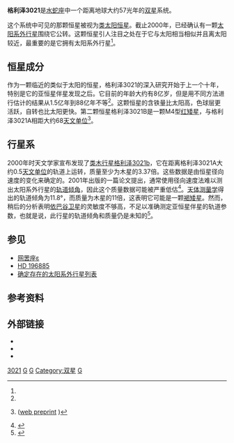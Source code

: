 {{noteTA
|T=zh-cn:格利泽3021; zh-tw:葛利斯3021; zh-hk:格利澤3021;
|G1=天文学
}}
{{Starbox begin
| name = 格利泽3021
}}
{{Starbox observe
| epoch = J2000.0
| constell = [[水蛇座|水蛇座]]
| ra = {{RA|00|16|12.68}} <ref name="hipparcos"/>
| dec = {{DEC|-79|51|04.2}} <ref name="hipparcos"/>
| appmag_v = 6.59
}}
{{Starbox character
| class = G6V
| r-i = <!--R-I color-->
| v-r = <!--V-R color-->
| b-v = 0.749
| u-b = <!--U-B color-->
| variable = <!--Variability type-->
}}
{{Starbox astrometry
| radial_v = <!--Radial velocity (in km/sec)-->
| prop_mo_ra = 433.92 ± 0.30 <ref name="hipparcos"/>
| prop_mo_dec = -56.74 ± 0.29 <ref name="hipparcos"/>
| parallax = 57.15
| p_error = 0.29
| parallax_footnote = <ref name="hipparcos"/>
| absmag_v = 5.37 ± 0.01 <ref name="Holmberg2009"/>
}}
{{Starbox detail
| source = <!--[source url]-->
| mass = 0.9
| radius = 0.86
| gravity = <!--Surface gravity (given as the base 10 logarithm expressed in cgs units)-->
| luminosity = <!--Luminosity (in solar luminosities)-->
| temperature = 5417
| metal = 0.2 [Fe/H]
| rotation = 5.5 km/s
| age = 8亿 <ref name="Saffe2005"/>
}}
{{Starbox catalog
| names = 2 G. Hydri, GJ 3021, [[Henry_Draper_Catalogue|HD]] 1237, [[Hipparcos_Catalogue|HIP]] 1292
}}
{{Starbox reference
| Simbad = HD+1237
| ARICNS = <!--Code-->
}}
{{Starbox end}}

'''格利泽3021'''是[[水蛇座|水蛇座]]中一个距离地球大约57光年的[[双星|双星]]系统。 

这个系统中可见的那颗恒星被视为[[类太阳恒星|类太阳恒星]]。截止2000年，已经确认有一颗[[太阳系外行星|太阳系外行星]]围绕它公转。这颗恒星引人注目之处在于它与太阳相当相似并且离太阳较近，最重要的是它拥有太阳系外行星<ref name="Naef2001"/>。

== 恒星成分 ==

作为一颗临近的类似于太阳的恒星，格利泽3021的深入研究开始于上一个十年，特别是它的亚恒星伴星发现之后。它目前的年龄大约有8亿岁，但是用不同方法进行估计的结果从1.5亿年到88亿年不等<ref name="Saffe2005"/>。这颗恒星的含铁量比太阳高，色球层更活跃，自转也比太阳更快。第二颗恒星格利泽3021B是一颗M4型[[红矮星|红矮星]]，与格利泽3021A相距大约68[[天文单位|天文单位]]<ref>{{Cite journal | url=http://www.aanda.org/articles/aa/abs/2007/44/aa7046-06/aa7046-06.html | title=Characterization of the long-period companions of the exoplanet host stars: HD 196885, HD 1237 and HD 27442 | author=Chauvin | journal=[[Astronomy_and_Astrophysics|Astronomy and Astrophysics]] | year=2007 | volume=475 | issue=2 | pages=723–727 | doi=10.1051/0004-6361:20067046 | format=abstract | last2=Lagrange | first2=A.-M. | last3=Udry | first3=S. | last4=Mayor | first4=M. | bibcode=2007A&A...475..723C | display-authors=1 | access-date=2012-03-02 | archive-date=2020-07-16 | archive-url=https://web.archive.org/web/20200716002630/https://www.aanda.org/articles/aa/abs/2007/44/aa7046-06/aa7046-06.html | dead-url=no }} ([http://arxiv.org/abs/0710.5918 web preprint] {{Wayback|url=http://arxiv.org/abs/0710.5918 |date=20200801194810 }})</ref>。

== 行星系 ==

2000年时天文学家宣布发现了[[类木行星|类木行星]][[格利泽3021b|格利泽3021b]]，它在距离格利泽3021A大约0.5[[天文单位|天文单位]]的轨道上运转，质量至少为木星的3.37倍。这些数据是由恒星径向速度的变化来确定的。2001年出版的一篇论文提出，通常使用径向速度法难以测出太阳系外行星的[[轨道倾角|轨道倾角]]，因此这个质量数据可能被严重低估<ref>{{cite journal | url=http://www.iop.org/EJ/article/1538-4357/548/1/L57/005774.html | author=Han | title=Preliminary astrometric masses for proposed extrasolar planetary companions | journal=The [[Astrophysical_Journal|Astrophysical Journal]] | volume=548 | issue=1 | pages=L57–L60 | year=2001 | doi=10.1086/318927 | last2=Black | first2=David C. | last3=Gatewood | first3=George | bibcode=2001ApJ...548L..57H | display-authors=1 | access-date=2012-03-02 | archive-date=2009-04-29 | archive-url=https://www.webcitation.org/5gP5VrdoG?url=http://www.iop.org/EJ/article/1538-4357/548/1/L57/005774.html | dead-url=yes }}</ref>。[[天体测量学|天体测量学]]得出的轨道倾角为11.8°，而质量为木星的11倍，这表明它可能是一颗[[褐矮星|褐矮星]]。然而，稍后的分析表明[[依巴谷卫星|依巴谷卫星]]的灵敏度不够高，不足以准确测定亚恒星伴星的轨道参数，也就是说，此行星的轨道倾角和质量仍是未知的<ref>{{cite journal | url=http://www.aanda.org/articles/aa/full/2001/24/aa1274/aa1274.html | title=Screening the Hipparcos-based astrometric orbits of sub-stellar objects | author=Pourbaix, D. and Arenou, F. | journal=[[Astronomy_and_Astrophysics|Astronomy and Astrophysics]] | volume=372 | pages=935–944 | year=2001 | doi=10.1051/0004-6361:20010597 | bibcode=2001A&A...372..935P | arxiv=astro-ph/0104412 | issue=3 | access-date=2012-03-02 | archive-date=2019-06-11 | archive-url=https://web.archive.org/web/20190611092049/https://www.aanda.org/articles/aa/full/2001/24/aa1274/aa1274.html | dead-url=no }}</ref>。

{{OrbitboxPlanet begin
| table_ref = <ref name="Naef2001"/>
}}
{{OrbitboxPlanet
| exoplanet = [[格利泽3021b|b]]
| mass = >3.37 
| semimajor = 0.49 
| period = 133.71 ± 0.20 
| eccentricity = 0.511 ± 0.017 
}}
{{Orbitbox end}}

== 参见 ==
*[[网罟座ε|网罟座ε]]
*[[HD_196885|HD 196885]]
*[[确定存在的太阳系外行星列表|确定存在的太阳系外行星列表]]

== 参考资料 ==
{{Reflist|colwidth=30em|refs=

<ref name="hipparcos">{{cite web | url=http://webviz.u-strasbg.fr/viz-bin/VizieR-5?-out.add=.&-source=I/311/hip2&recno=1290 | title=HIP 1292 | work=Hipparcos, the New Reduction | author=van Leeuwen, F. | year=2007 | accessdate=2009-12-04 | archive-date=2012-02-16 | archive-url=https://www.webcitation.org/65UfkmJ0x?url=http://webviz.u-strasbg.fr/viz-bin/VizieR-5?-out.add=. | dead-url=no }}</ref>

<ref name="Holmberg2009">{{cite web | url=http://vizier.u-strasbg.fr/viz-bin/VizieR-5?-out.add=.&-source=V/130/gcs3&recno=144 | title=HD 1237 | work=Geneva-Copenhagen Survey of Solar neighbourhood III | author=Holmberg ''et al.'' | year=2009 | accessdate=2010-12-04 | archive-date=2012-02-16 | archive-url=https://www.webcitation.org/65UflGyZ9?url=http://vizier.u-strasbg.fr/viz-bin/VizieR-5?-out.add=. | dead-url=no }}</ref>

<ref name="Naef2001">{{cite journal | title=The CORALIE survey for southern extrasolar planets V. 3 new extrasolar planets | url=http://www.aanda.org/articles/aa/full/2001/31/aa10239/aa10239.html | last1=Naef | first1=D. | last2=Mayor | first2=M. | last3=Pepe | first3=F. | last4=Queloz | first4=D. | last5=Santos | first5=N. C. | last6=Udry | first6=S. | last7=Burnet | first7=M. | display-authors=1 | journal=Astronomy and Astrophysics | volume=375 | issue=1 | year=2001 | pages=205–218 | doi=10.1051/0004-6361:20010841 | bibcode=2001A&A...375..205N | arxiv=astro-ph/0106255 | access-date=2012-03-02 | archive-date=2019-09-23 | archive-url=https://web.archive.org/web/20190923142958/https://www.aanda.org/articles/aa/full/2001/31/aa10239/aa10239.html | dead-url=no }}</ref>

<ref name="Saffe2005">{{cite journal | title=On the Ages of Exoplanet Host Stars | url=http://www.aanda.org/articles/aa/full/2005/44/aa3452-05/aa3452-05.html | last1=Saffe | first1=C. | last2=Gómez | first2=M. | last3=Chavero | first3=C. | display-authors=1 | journal=Astronomy and Astrophysics | volume=443 | issue=2 | pages=609–626 | year=2005 | doi=10.1051/0004-6361:20053452 | bibcode=2005A&A...443..609S | arxiv=astro-ph/0510092 | access-date=2012-03-02 | archive-date=2019-11-06 | archive-url=https://web.archive.org/web/20191106110801/https://www.aanda.org/articles/aa/full/2005/44/aa3452-05/aa3452-05.html | dead-url=no }}</ref>

}}

== 外部链接 ==

* {{cite web |url=http://www.extrasolar.net/startour.asp?StarCatId=normal&StarId=79 |title=GJ 3021 |accessdate=2008-06-24 |work=Extrasolar Visions |archive-date=2009-05-03 |archive-url=https://web.archive.org/web/20090503171753/http://www.extrasolar.net/startour.asp?StarCatId=normal&StarId=79 |dead-url=yes }}
* {{cite web |url=http://www.solstation.com/stars2/gj3021.htm |title=GJ 3021 / HD 1237 / CD-80 9 |accessdate=2008-06-24 |work=SolStation |archive-date=2008-07-25 |archive-url=https://web.archive.org/web/20080725011838/http://www.solstation.com/stars2/gj3021.htm |dead-url=no }}
* {{cite web |url=http://exoplanet.eu/star.php?st=GJ+3021 |title=Notes for star GJ 3021 |accessdate=2008-06-24 |work=The Extrasolar Planets Encyclopaedia |archive-date=2012-05-05 |archive-url=https://web.archive.org/web/20120505093843/http://exoplanet.eu/star.php?st=GJ+3021 |dead-url=no }}
{{Sky|00|16|12.6775|-|79|51|04.254|57.47}}

[[Category:格利泽和GJ天体|3021]]
[[Category:水蛇座|G]]
[[Category:行星系|G]]
[[Category:双星|Category:双星]]
[[Category:黄矮星|G]]